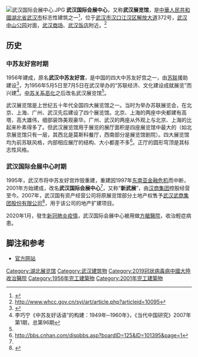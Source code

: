 [[File:武汉国际会展中心.JPG|thumb]]
'''武汉国际会展中心'''，又称'''武汉展览馆'''，是[[中華人民共和國|中華人民共和國]][[湖北省|湖北省]][[武汉市|武汉市]]标志性建筑之一<ref name=ncfm1999>{{cite web|author=周其俊|title=武汉展览馆炸了重建的教训|url=http://www.gmw.cn/01wzb/1999-12/30/GB/WZB%5E1709%5E1%5EWZ1-3022.HTM|publisher=光明网（转自《南方周末》）|date=1999-12-30|accessdate=2013-07-24|archive-date=2007-03-17|archive-url=https://web.archive.org/web/20070317040614/http://www.gmw.cn/01wzb/1999-12/30/GB/wzb%5E1709%5E1%5EWZ1-3022.htm|dead-url=no}}</ref>，位于[[武汉市|武汉市]][[汉口|汉口]][[江汉区|江汉区]][[解放大道_(武汉市)|解放大道]]372号，[[武汉中山公园|武汉中山公园]]对面，[[武汉商场|武汉商场]]、[[武汉饭店|武汉饭店]]附近。<ref name="武广商战，大幕刚刚开启">http://www.whcc.gov.cn/syj/art/article.php?articleid=10095{{dead link|date=2018年3月 |bot=InternetArchiveBot |fix-attempted=yes }}</ref>

==历史==
===中苏友好宫时期===
1956年建成，原名'''武汉中苏友好宫'''，是中国的四大中苏友好宫之一，由[[苏联|苏联]]援助建设<ref>{{cite web |url=http://www.whjs.gov.cn/hyxx/content/2007-08/06/content_116489.htm |title=存档副本 |accessdate=2008-07-13 |deadurl=yes |archiveurl=https://web.archive.org/web/20071203101104/http://www.whjs.gov.cn/hyxx/content/2007-08/06/content_116489.htm |archivedate=2007-12-03 }}</ref>，为1956年5月5日至7月5日在武汉举办的“苏联经济、文化建设成就展览”而兴建<ref>李巧宁《中苏友好话语”的构建：1949年─1960年》，《当代中国研究》2007年第1期，总第96期</ref>。[[中苏交恶|中苏关系恶化]]之后改名武汉展览馆<ref name="
武广商战，大幕刚刚开启"/>。

武汉展览馆是上世纪五十年代全国四大展览馆之一。当时为举办苏联展览会，在北京、上海、广州、武汉先后建设了四个展览馆。北京、上海的两座中央都建有高塔，高大雄伟，细部装饰美观豪华。广州、武汉的两座从外观上与北京、上海的比起来朴素得多了。但武汉展览馆用于展览的展厅面积是四座展览馆中最大的（如北京展览馆只有一层，其西北是莫斯科餐厅，西南部分是展览馆剧院）。四大展览馆均为前苏联风格，内部相应展厅的结构、大小都差不多<ref>http://bbs.cnhan.com/dispbbs.asp?boardID=125&ID=101395&page=1{{dead link|date=2018年3月 |bot=InternetArchiveBot |fix-attempted=yes }}</ref>。正厅的圆形穹顶是其标志性风格。

===武汉国际会展中心时期===
1995年，武汉市将中苏友好宫炸毁重建，重建因1997年[[东南亚金融危机|东南亚金融危机]]而中断，2001年方始建成，改名'''武汉国际会展中心'''<ref name=ncfm1999/>，又称“'''新武展'''”，由[[卓尔集团#资产|汉商集团]]控股经营至今。2007年，武汉国有资产经营公司将原展览馆部分土地产权售予[[武汉武商集团股份有限公司|武汉武商集团股份有限公司]]<ref>{{Cite web |url=http://finance.sina.com.cn/stock/s/20070707/11143763075.shtml |title=存档副本 |access-date=2008-07-13 |archive-date=2019-09-09 |archive-url=https://web.archive.org/web/20190909041901/http://finance.sina.com.cn/stock/s/20070707/11143763075.shtml |dead-url=no }}</ref>，用于该公司的地产扩建项目。

2020年1月，發生[[新冠肺炎疫情|新冠肺炎疫情]]，武汉国际会展中心被用做[[方艙醫院|方艙醫院]]，收治輕症病患。

==脚注和参考==
* [http://www.whicec.com/ 官方网站] {{Wayback|url=http://www.whicec.com/ |date=20210118134439 }}

{{reflist}}

[[Category:湖北展览馆|Category:湖北展览馆]]
[[Category:武汉建筑物|Category:武汉建筑物]]
[[Category:2019冠狀病毒病中國大陸收治醫院|Category:2019冠狀病毒病中國大陸收治醫院]]
[[Category:1956年完工建築物|Category:1956年完工建築物]]
[[Category:2001年完工建築物|Category:2001年完工建築物]]